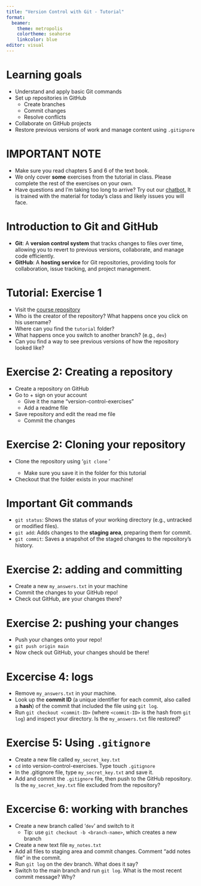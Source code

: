 ```yaml
---
title: "Version Control with Git - Tutorial"
format: 
  beamer:
    theme: metropolis
    colortheme: seahorse
    linkcolor: blue
editor: visual
---
```


# Learning goals

-   Understand and apply basic Git commands
-   Set up repositories in GitHub
    -   Create branches
    -   Commit changes
    -   Resolve conflicts
-   Collaborate on GitHub projects
-   Restore previous versions of work and manage content using `.gitignore`

# IMPORTANT NOTE

-   Make sure you read chapters 5 and 6 of the text book.
-   We only cover **some** exercises from the tutorial in class. Please complete the rest of the exercises on your own.
-   Have questions and I'm taking too long to arrive? Try out our [chatbot.](https://chatbot.tilburg.ai/private/invite?token=eda28565-ecaa-4ef0-ab01-208bdd2144ae) It is trained with the material for today's class and likely issues you will face.

# Introduction to Git and GitHub

-   **Git**: A **version control system** that tracks changes to files over time, allowing you to revert to previous versions, collaborate, and manage code efficiently.
-   **GitHub**: A **hosting service** for Git repositories, providing tools for collaboration, issue tracking, and project management.

# Tutorial: Exercise 1

-   Visit the [course repository](https://github.com/hannesdatta/course-dprep)
-   Who is the creator of the repository? What happens once you click on his username?
-   Where can you find the `tutorial` folder?
-   What happens once you switch to another branch? (e.g., `dev`)
-   Can you find a way to see previous versions of how the repository looked like?

# Exercise 2: Creating a repository

-   Create a repository on GitHub
-   Go to + sign on your account
    -   Give it the name "version-control-exercises"
    -   Add a readme file
-   Save repository and edit the read me file
    -   Commit the changes

# Exercise 2: Cloning your repository

-   Clone the repository using '`git clone` <link-to-your-repo>'
    -   Make sure you save it in the folder for this tutorial
-   Checkout that the folder exists in your machine!

# Important Git commands

-   `git status`: Shows the status of your working directory (e.g., untracked or modified files).
-   `git add`: Adds changes to the **staging area**, preparing them for commit.
-   `git commit`: Saves a snapshot of the staged changes to the repository's history.

# Exercise 2: adding and committing

-   Create a new `my_answers.txt` in your machine
-   Commit the changes to your GitHub repo!
-   Check out GitHub, are your changes there?

# Exercise 2: pushing your changes

-   Push your changes onto your repo!
-   `git push origin main`
-   Now check out GitHub, your changes should be there!

# Excercise 4: logs

-   Remove `my_answers.txt` in your machine.
-   Look up the **commit ID** (a unique identifier for each commit, also called a **hash**) of the commit that included the file using `git log`.
-   Run `git checkout <commit-ID>` (where `<commit-ID>` is the hash from `git log`) and inspect your directory. Is the `my_answers.txt` file restored?

# Exercise 5: Using `.gitignore`

-   Create a new file called `my_secret_key.txt`
-   `cd` into version-control-exercises. Type touch `.gitignore`
-   In the .gitignore file, type `my_secret_key.txt` and save it.
-   Add and commit the `.gitignore` file, then push to the GitHub repository. Is the `my_secret_key.txt` file excluded from the repository?

# Excercise 6: working with branches

-   Create a new branch called '`dev`' and switch to it
    -   Tip: use `git checkout -b <branch-name>`, which creates a new branch
-   Create a new text file `my_notes.txt`
-   Add all files to staging area and commit changes. Comment "add notes file" in the commit.
-   Run `git log` on the dev branch. What does it say?
-   Switch to the main branch and run `git log`. What is the most recent commit message? Why?
